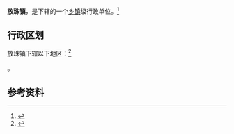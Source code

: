 {{Coord|27.243905|104.951813|type:city_region:CN_source:GoogleMaps|display=title}}
{{中国乡级行政区|52/05/02/108/000}}

'''放珠镇'''，是{{PRC admin/fullname|52/05/02/108/000|3}}下辖的一个[[乡镇|乡镇]]级行政单位。<ref>{{PRC admin/ref sgc|{{PRC admin/parent|52/05/02/108/000}}}}</ref>

== 行政区划 ==

放珠镇下辖以下地区：<ref>{{PRC admin/ref sgc|52/05/02/108/000}}</ref>

{{PRC admin/children|52/05/02/108/000}}。

== 参考资料 ==

{{reflist}}

{{行政区划小作品}}
{{PRC admin/navcat|52/05/02/108/000}}